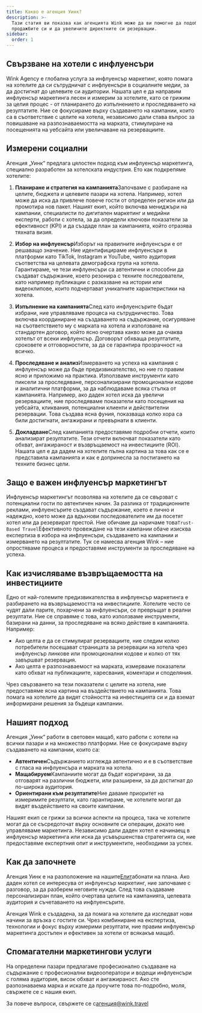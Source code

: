 ```yaml
---
title: Какво е агенция Уинк?
description: >-
  Тази статия ви показва как агенцията Wink може да ви помогне да подобрите
  продажбите си и да увеличите директните си резервации.
sidebar:
  order: 1
---
```


## Свързване на хотели с инфлуенсъри

Wink Agency е глобална услуга за инфлуенсър маркетинг, която помага на хотелите да си сътрудничат с инфлуенсъри в социалните медии, за да достигнат до целевите си аудитории. Нашата цел е да направим инфлуенсър маркетинга лесен и измерим за хотелите, като се грижим за целия процес - от планирането до изпълнението и проследяването на резултатите. Ние се фокусираме върху създаването на кампании, които са в съответствие с целите на хотела, независимо дали става въпрос за повишаване на разпознаваемостта на марката, стимулиране на посещенията на уебсайта или увеличаване на резервациите.

## Измерени социални

Агенция „Уинк“ предлага цялостен подход към инфлуенсър маркетинга, специално разработен за хотелската индустрия. Ето как подкрепяме хотелите:

1. **Планиране и стратегия на кампанията**Започваме с разбиране на целите, бюджета и целевите пазари на хотела. Например, хотел може да иска да привлече повече гости от определен регион или да промотира нов пакет. Нашият екип, който включва мениджъри на кампании, специалисти по дигитален маркетинг и медийни експерти, работи с хотела, за да определи ключови показатели за ефективност (KPI) и да създаде план за кампанията, който отразява тяхната визия.

2. **Избор на инфлуенсър**Изборът на правилните инфлуенсъри е от решаващо значение. Ние идентифицираме инфлуенсъри в платформи като TikTok, Instagram и YouTube, чиято аудитория съответства на целевата демографска група на хотела. Гарантираме, че тези инфлуенсъри са автентични и способни да създават съдържание, което резонира с техните последователи, като например публикации с разказване на истории или видеоклипове, които подчертават уникалните характеристики на хотела.

3. **Изпълнение на кампанията**След като инфлуенсърите бъдат избрани, ние управляваме процеса на сътрудничество. Това включва координиране на създаването на съдържание, осигуряване на съответствието му с марката на хотела и използване на стандартен договор, който ясно очертава какво може да очаква хотелът от всеки инфлуенсър. Договорът обхваща резултатите, сроковете и отговорностите, за да се гарантира прозрачност на всичко.

4. **Проследяване и анализ**Измерването на успеха на кампания с инфлуенсър може да бъде предизвикателство, но ние го правим ясно и приложимо на практика. Използваме инструменти като пиксели за проследяване, персонализирани промоционални кодове и аналитични платформи, за да наблюдаваме всяка стъпка от кампанията. Например, ако даден хотел иска да увеличи резервациите, ние проследяваме показатели като посещения на уебсайта, кликвания, потенциални клиенти и действителни резервации. Това създава ясна фуния, показваща колко хора са били достигнати, ангажирани и превърнати в клиенти.

5. **Докладване**След кампанията предоставяме подробни отчети, които анализират резултатите. Тези отчети включват показатели като обхват, ангажираност и възвръщаемост на инвестициите (ROI). Нашата цел е да дадем на хотелите пълна картина за това как се е представила кампанията и как е допринесла за постигането на техните бизнес цели.

## Защо е важен инфлуенсър маркетингът

Инфлуенсър маркетингът позволява на хотелите да се свързват с потенциални гости по автентичен начин. За разлика от традиционните реклами, инфлуенсърите създават съдържание, което е лично и надеждно, което може да вдъхнови последователите им да посетят хотел или да резервират престой. Ние обичаме да наричаме това`Trust-Based Travel`Ефективното провеждане на тези кампании обаче изисква експертиза в избора на инфлуенсъри, създаването на кампании и измерването на резултатите. Тук се намесва агенция Wink – ние опростяваме процеса и предоставяме инструменти за проследяване на успеха.

## Как изчисляваме възвръщаемостта на инвестициите

Едно от най-големите предизвикателства в инфлуенсър маркетинга е разбирането на възвръщаемостта на инвестициите. Хотелите често се чудят дали парите, похарчени за инфлуенсъри, се превръщат в реални резултати. Ние се справяме с това, като използваме инструменти, базирани на данни, за проследяване на всяко действие в кампанията. Например:

* Ако целта е да се стимулират резервациите, ние следим колко потребители посещават страницата за резервации на хотела чрез инфлуенсър линкове или промоционални кодове и колко от тях завършват резервация.
* Ако целта е разпознаваемост на марката, измерваме показатели като обхват на публикациите, харесвания, коментари и споделяния.

Чрез свързването на тези показатели с целите на хотела, ние предоставяме ясна картина на въздействието на кампанията. Това помага на хотелите да видят стойността на инвестицията си и да вземат информирани решения за бъдещи кампании.

## Нашият подход

Агенция „Уинк“ работи в световен мащаб, като работи с хотели на всички пазари и на множество платформи. Ние се фокусираме върху създаването на кампании, които са:

* **Автентичен**Съдържанието изглежда автентично и е в съответствие с гласа на инфлуенсъра и марката на хотела.
* **Мащабируем**Кампаниите могат да бъдат коригирани, за да отговарят на различни бюджети, или разширени, за да достигнат до по-широка аудитория.
* **Ориентирани към резултатите**Ние даваме приоритет на измеримите резултати, като гарантираме, че хотелите могат да видят въздействието на своите кампании.

Нашият екип се грижи за всички аспекти на процеса, така че хотелите могат да се съсредоточат върху основните си операции, докато ние управляваме маркетинга. Независимо дали даден хотел е начинаещ в инфлуенсър маркетинга или иска да усъвършенства стратегията си, ние предоставяме експертния опит и инструментите, необходими за успех.

## Как да започнете

Агенция Уинк е на разположение на нашите[Елит](/managed-social/what-is-managed-social/#subscription-tiers)абонати на плана.
Ако даден хотел се интересува от инфлуенсър маркетинг, ние започваме с разговор, за да разберем неговите нужди.
След това създаваме персонализиран план, който очертава целите на кампанията, целевата аудитория и съчетаването на инфлуенсърите.

Агенция Wink е създадена, за да помага на хотелите да изследват нови начини за връзка с гостите си. Чрез комбиниране на експертиза, технологии и фокус върху измерими резултати, ние правим инфлуенсър маркетинга достъпен и ефективен за хотели от всякакъв мащаб.

## Спомагателни маркетингови услуги

На определени пазари предлагаме професионално създаване на съдържание с професионални видеооператори и водещи инфлуенсъри с голяма аудитория, висок обхват и ангажираност. Ако сте разпознаваема марка и искате да проучите това по-подробно, моля, свържете се с нашия екип.

За повече въпроси, свържете се с[агенция@wink.travel](mailto://agency@wink.travel)

